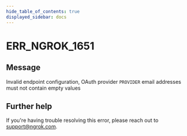 ```yaml
---
hide_table_of_contents: true
displayed_sidebar: docs
---
```



# ERR_NGROK_1651

## Message

Invalid endpoint configuration, OAuth provider `PROVIDER` email addresses must not contain empty values

<ErrorDetails error="err_ngrok_1651" />

## Further help

If you're having trouble resolving this error, please reach out to [support@ngrok.com](mailto:support@ngrok.com?subject=Help%20with%20ERR_NGROK_1651).

